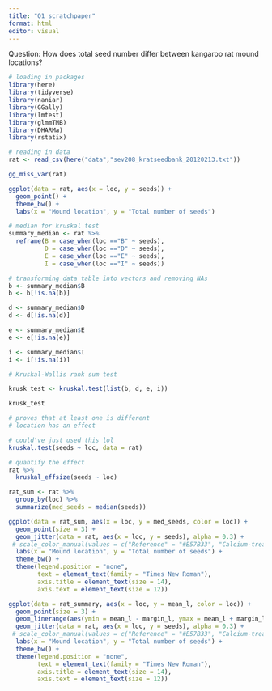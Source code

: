 ```yaml
---
title: "Q1 scratchpaper"
format: html
editor: visual
---
```


Question: How does total seed number differ between kangaroo rat mound locations?

```r
# loading in packages
library(here)
library(tidyverse)
library(naniar)
library(GGally)
library(lmtest)
library(glmmTMB)
library(DHARMa)
library(rstatix)
```

```r
# reading in data
rat <- read_csv(here("data","sev208_kratseedbank_20120213.txt"))
```

```r
gg_miss_var(rat)
```

```r
ggplot(data = rat, aes(x = loc, y = seeds)) +
  geom_point() +
  theme_bw() +
  labs(x = "Mound location", y = "Total number of seeds")
```


```r
# median for kruskal test
summary_median <- rat %>% 
  reframe(B = case_when(loc =="B" ~ seeds),
          D = case_when(loc =="D" ~ seeds),
          E = case_when(loc =="E" ~ seeds),
          I = case_when(loc =="I" ~ seeds))

# transforming data table into vectors and removing NAs
b <- summary_median$B
b <- b[!is.na(b)]

d <- summary_median$D
d <- d[!is.na(d)]

e <- summary_median$E
e <- e[!is.na(e)]

i <- summary_median$I
i <- i[!is.na(i)]

# Kruskal-Wallis rank sum test

krusk_test <- kruskal.test(list(b, d, e, i))

krusk_test

# proves that at least one is different 
# location has an effect
```

```r
# could've just used this lol
kruskal.test(seeds ~ loc, data = rat)
```

```r
# quantify the effect 
rat %>% 
  kruskal_effsize(seeds ~ loc)
```

```r
rat_sum <- rat %>% 
  group_by(loc) %>% 
  summarize(med_seeds = median(seeds)) 
```

```r
ggplot(data = rat_sum, aes(x = loc, y = med_seeds, color = loc)) +
  geom_point(size = 3) +
  geom_jitter(data = rat, aes(x = loc, y = seeds), alpha = 0.3) +
 # scale_color_manual(values = c("Reference" = "#E57B33", "Calcium-treated" = "#039199")) +
  labs(x = "Mound location", y = "Total number of seeds") +
  theme_bw() +
  theme(legend.position = "none",
        text = element_text(family = "Times New Roman"),
        axis.title = element_text(size = 14),
        axis.text = element_text(size = 12))

```


```r
ggplot(data = rat_summary, aes(x = loc, y = mean_l, color = loc)) +
  geom_point(size = 3) +
  geom_linerange(aes(ymin = mean_l - margin_l, ymax = mean_l + margin_l), linewidth = 1) +
  geom_jitter(data = rat, aes(x = loc, y = seeds), alpha = 0.3) +
 # scale_color_manual(values = c("Reference" = "#E57B33", "Calcium-treated" = "#039199")) +
  labs(x = "Mound location", y = "Total number of seeds") +
  theme_bw() +
  theme(legend.position = "none",
        text = element_text(family = "Times New Roman"),
        axis.title = element_text(size = 14),
        axis.text = element_text(size = 12))
```
